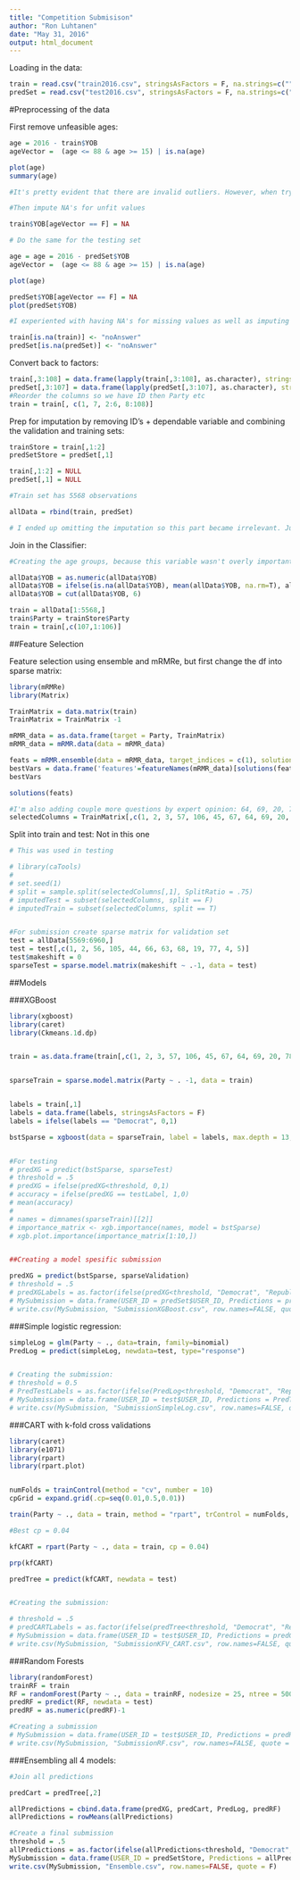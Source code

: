 ```yaml
---
title: "Competition Submisison"
author: "Ron Luhtanen"
date: "May 31, 2016"
output: html_document
---
```


Loading in the data:

```r
train = read.csv("train2016.csv", stringsAsFactors = F, na.strings=c("",NA))
predSet = read.csv("test2016.csv", stringsAsFactors = F, na.strings=c("",NA))
```

#Preprocessing of the data

First remove unfeasible ages:

```r
age = 2016 - train$YOB
ageVector =  (age <= 88 & age >= 15) | is.na(age)

plot(age)
summary(age)

#It's pretty evident that there are invalid outliers. However, when trying to just remove outliers, only one value is removed. Therefore I just cap values to over 15 and under 88.

#Then impute NA's for unfit values

train$YOB[ageVector == F] = NA

# Do the same for the testing set

age = age = 2016 - predSet$YOB
ageVector =  (age <= 88 & age >= 15) | is.na(age)

plot(age)

predSet$YOB[ageVector == F] = NA
plot(predSet$YOB)

#I experiented with having NA's for missing values as well as imputing all of them or parts of them with missForest and MICE. It yielded no significant improvements and I ended up assigning noAwswer factor for missing variables.

train[is.na(train)] <- "noAnswer"
predSet[is.na(predSet)] <- "noAnswer"
```

Convert back to factors:

```r
train[,3:108] = data.frame(lapply(train[,3:108], as.character), stringsAsFactors = T)
predSet[,3:107] = data.frame(lapply(predSet[,3:107], as.character), stringsAsFactors = T)
#Reorder the columns so we have ID then Party etc
train = train[, c(1, 7, 2:6, 8:108)]
```

Prep for imputation by removing ID's + dependable variable and combining the validation and training sets:

```r
trainStore = train[,1:2]
predSetStore = predSet[,1]

train[,1:2] = NULL
predSet[,1] = NULL

#Train set has 5568 observations

allData = rbind(train, predSet)

# I ended up omitting the imputation so this part became irrelevant. Just didn't have time to remove it.
```


Join in the Classifier:
```r

#Creating the age groups, because this variable wasn't overly important and might have caused overfitting had I left it as numeric variable.

allData$YOB = as.numeric(allData$YOB)
allData$YOB = ifelse(is.na(allData$YOB), mean(allData$YOB, na.rm=T), allData$YOB)
allData$YOB = cut(allData$YOB, 6)

train = allData[1:5568,]
train$Party = trainStore$Party
train = train[,c(107,1:106)]

```

##Feature Selection

Feature selection using ensemble and mRMRe, but first change the df into sparse matrix:
```r
library(mRMRe)
library(Matrix)

TrainMatrix = data.matrix(train)
TrainMatrix = TrainMatrix -1

mRMR_data = as.data.frame(target = Party, TrainMatrix)
mRMR_data = mRMR.data(data = mRMR_data)

feats = mRMR.ensemble(data = mRMR_data, target_indices = c(1), solution_count = 5, feature_count = 2)
bestVars = data.frame('features'=featureNames(mRMR_data)[solutions(feats)[[1]]], 'scores'=scores(feats)[[1]])
bestVars

solutions(feats)

#I'm also adding couple more questions by expert opinion: 64, 69, 20, 78, and Education and Household status 5 & 6
selectedColumns = TrainMatrix[,c(1, 2, 3, 57, 106, 45, 67, 64, 69, 20, 78, 5, 6)]
```

Split into train and test: Not in this one
```r
# This was used in testing 

# library(caTools)
# 
# set.seed(1)
# split = sample.split(selectedColumns[,1], SplitRatio = .75)
# imputedTest = subset(selectedColumns, split == F)
# imputedTrain = subset(selectedColumns, split == T)


#For submission create sparse matrix for validation set
test = allData[5569:6960,]
test = test[,c(1, 2, 56, 105, 44, 66, 63, 68, 19, 77, 4, 5)]
test$makeshift = 0
sparseTest = sparse.model.matrix(makeshift ~ .-1, data = test)

```



##Models

###XGBoost

```r
library(xgboost)
library(caret)
library(Ckmeans.1d.dp)


train = as.data.frame(train[,c(1, 2, 3, 57, 106, 45, 67, 64, 69, 20, 78, 5, 6)])


sparseTrain = sparse.model.matrix(Party ~ . -1, data = train)


labels = train[,1]
labels = data.frame(labels, stringsAsFactors = F)
labels = ifelse(labels == "Democrat", 0,1)

bstSparse = xgboost(data = sparseTrain, label = labels, max.depth = 13, eta = 0.1, nthread = 4, nrounds = 1000, objective = "binary:logistic", verbose = 1)


#For testing
# predXG = predict(bstSparse, sparseTest)
# threshold = .5
# predXG = ifelse(predXG<threshold, 0,1)
# accuracy = ifelse(predXG == testLabel, 1,0)
# mean(accuracy)
# 
# names = dimnames(sparseTrain)[[2]]
# importance_matrix <- xgb.importance(names, model = bstSparse)
# xgb.plot.importance(importance_matrix[1:10,])


##Creating a model spesific submission

predXG = predict(bstSparse, sparseValidation)
# threshold = .5
# predXGLabels = as.factor(ifelse(predXG<threshold, "Democrat", "Republican"))
# MySubmission = data.frame(USER_ID = predSet$USER_ID, Predictions = predXGLabels)
# write.csv(MySubmission, "SubmissionXGBoost.csv", row.names=FALSE, quote = F)
```

###Simple logistic regression:

```r
simpleLog = glm(Party ~ ., data=train, family=binomial)
PredLog = predict(simpleLog, newdata=test, type="response")


# Creating the submission:
# threshold = 0.5
# PredTestLabels = as.factor(ifelse(PredLog<threshold, "Democrat", "Republican"))
# MySubmission = data.frame(USER_ID = test$USER_ID, Predictions = PredTestLabels)
# write.csv(MySubmission, "SubmissionSimpleLog.csv", row.names=FALSE, quote = F)
```


###CART with k-fold cross validations

```r
library(caret)
library(e1071)
library(rpart)
library(rpart.plot)


numFolds = trainControl(method = "cv", number = 10)
cpGrid = expand.grid(.cp=seq(0.01,0.5,0.01))

train(Party ~ ., data = train, method = "rpart", trControl = numFolds, tuneGrid = cpGrid)

#Best cp = 0.04

kfCART = rpart(Party ~ ., data = train, cp = 0.04)

prp(kfCART)

predTree = predict(kfCART, newdata = test)


#Creating the submission:

# threshold = .5
# predCARTLabels = as.factor(ifelse(predTree<threshold, "Democrat", "Republican"))
# MySubmission = data.frame(USER_ID = test$USER_ID, Predictions = predCARTLabels)
# write.csv(MySubmission, "SubmissionKFV_CART.csv", row.names=FALSE, quote = F)

```


###Random Forests

```r
library(randomForest)
trainRF = train
RF = randomForest(Party ~ ., data = trainRF, nodesize = 25, ntree = 500)
predRF = predict(RF, newdata = test)
predRF = as.numeric(predRF)-1

#Creating a submission
# MySubmission = data.frame(USER_ID = test$USER_ID, Predictions = predRF)
# write.csv(MySubmission, "SubmissionRF.csv", row.names=FALSE, quote = F)

```

###Ensembling all 4 models:

```r
#Join all predictions

predCart = predTree[,2]

allPredictions = cbind.data.frame(predXG, predCart, PredLog, predRF)
allPredictions = rowMeans(allPredictions)

#Create a final submission
threshold = .5
allPredictions = as.factor(ifelse(allPredictions<threshold, "Democrat", "Republican"))
MySubmission = data.frame(USER_ID = predSetStore, Predictions = allPredictions)
write.csv(MySubmission, "Ensemble.csv", row.names=FALSE, quote = F)

```

